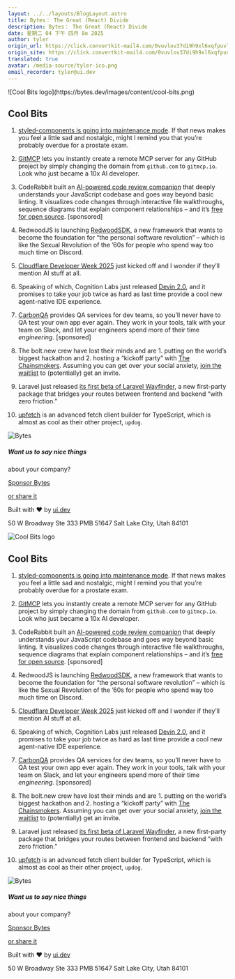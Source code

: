 ```yaml
---
layout: ../../layouts/BlogLayout.astro
title: Bytes： The Great (React) Divide
description: Bytes： The Great (React) Divide
date: 星期二 04 下午 四月 8o 2025
author: tyler
origin_url: https://click.convertkit-mail4.com/0vuvlov37di9h9xl6xqfpuvleex55hn/p8hehqu43v6k68iq/aHR0cHM6Ly9ieXRlcy5kZXYvYXJjaGl2ZXMvMzgy
origin_site: https://click.convertkit-mail4.com/0vuvlov37di9h9xl6xqfpuvleex55hn/p8hehqu43v6k68iq/aHR0cHM6Ly9ieXRlcy5kZXYvYXJjaGl2ZXMvMzgy
translated: true
avatar: /media-source/tyler-ico.png
email_recorder: tyler@ui.dev
---
```



<Reference client:only="react" title="Bytes： The Great (React) Divide" url="https://click.convertkit-mail4.com/0vuvlov37di9h9xl6xqfpuvleex55hn/p8hehqu43v6k68iq/aHR0cHM6Ly9ieXRlcy5kZXYvYXJjaGl2ZXMvMzgy" />

<Detail client:only="react">
	![Cool Bits logo](https://bytes.dev/images/content/cool-bits.png)

## Cool Bits

1.  [styled-components is going into maintenance mode](https://click.convertkit-mail4.com/0vuvlov37di9h9xl6xqfpuvleex55hn/dphehmue436znqfm/aHR0cHM6Ly9vcGVuY29sbGVjdGl2ZS5jb20vc3R5bGVkLWNvbXBvbmVudHMvdXBkYXRlcy90aGFuay15b3U=). If that news makes you feel a little sad and nostalgic, might I remind you that you’re probably overdue for a prostate exam.
    
2.  [GitMCP](https://click.convertkit-mail4.com/0vuvlov37di9h9xl6xqfpuvleex55hn/e0hph0u7pxv9o0i8/aHR0cHM6Ly9naXRtY3AuaW8v) lets you instantly create a remote MCP server for any GitHub project by simply changing the domain from `github.com` to `gitmcp.io`. Look who just became a 10x AI developer.
    
3.  CodeRabbit built an [AI-powered code review companion](https://click.convertkit-mail4.com/0vuvlov37di9h9xl6xqfpuvleex55hn/7qh7h2u9kglv59hz/aHR0cHM6Ly93d3cuY29kZXJhYmJpdC5haS8_dXRtX2NhbXBhaWduPW5ld3NsZXR0ZXJfYnl0ZXNfYXByNyZ1dG1fbWVkaXVtPWJ5dGVzJnV0bV9zb3VyY2U9bmV3c2xldHRlcg==) that deeply understands your JavaScript codebase and goes way beyond basic linting. It visualizes code changes through interactive file walkthroughs, sequence diagrams that explain component relationships – and it’s [free for open source](https://click.convertkit-mail4.com/0vuvlov37di9h9xl6xqfpuvleex55hn/7qh7h2u9kglv59hz/aHR0cHM6Ly93d3cuY29kZXJhYmJpdC5haS8_dXRtX2NhbXBhaWduPW5ld3NsZXR0ZXJfYnl0ZXNfYXByNyZ1dG1fbWVkaXVtPWJ5dGVzJnV0bV9zb3VyY2U9bmV3c2xldHRlcg==). \[sponsored\]
    
4.  RedwoodJS is launching [RedwoodSDK](https://click.convertkit-mail4.com/0vuvlov37di9h9xl6xqfpuvleex55hn/owhkhwuwkz93dgtv/aHR0cHM6Ly9yZWR3b29kanMuY29tLw==), a new framework that wants to become the foundation for “the personal software revolution” – which is like the Sexual Revolution of the ’60s for people who spend way too much time on Discord.
    
5.  [Cloudflare Developer Week 2025](https://click.convertkit-mail4.com/0vuvlov37di9h9xl6xqfpuvleex55hn/z2hgh7ue4g69xwap/aHR0cHM6Ly9ibG9nLmNsb3VkZmxhcmUuY29tL3dlbGNvbWUtdG8tZGV2ZWxvcGVyLXdlZWstMjAyNS8=) just kicked off and I wonder if they’ll mention AI stuff at all.
    
6.  Speaking of which, Cognition Labs just released [Devin 2.0](https://click.convertkit-mail4.com/0vuvlov37di9h9xl6xqfpuvleex55hn/p8hehqu43v6ko8aq/aHR0cHM6Ly9jb2duaXRpb24uYWkvYmxvZy9kZXZpbi0y), and it promises to take your job twice as hard as last time provide a cool new agent-native IDE experience.
    
7.  [CarbonQA](https://click.convertkit-mail4.com/0vuvlov37di9h9xl6xqfpuvleex55hn/x0hph3uerg280kh5/aHR0cHM6Ly9jYXJib25xYS5jb20vP3V0bV9jYW1wYWlnbj1jb29sX2JpdHMmdXRtX2NvbnRlbnQ9YXByNyZ1dG1fbWVkaXVtPWVtYWlsJnV0bV9zb3VyY2U9Ynl0ZXM=) provides QA services for dev teams, so you’ll never have to QA test your own app ever again. They work in your tools, talk with your team on Slack, and let your engineers spend more of their time _engineering_. \[sponsored\]
    
8.  The bolt.new crew have lost their minds and are 1. putting on the world’s biggest hackathon and 2. hosting a “kickoff party” with [The Chainsmokers](https://click.convertkit-mail4.com/0vuvlov37di9h9xl6xqfpuvleex55hn/6qhehoulkqrvezbo/aHR0cHM6Ly9vcGVuLnNwb3RpZnkuY29tL2FydGlzdC82OUdHQnhBMTYybFRxQ3d6Skc1akxw). Assuming you can get over your social anxiety, [join the waitlist](https://click.convertkit-mail4.com/0vuvlov37di9h9xl6xqfpuvleex55hn/kkhmh2und7wgvwtl/aHR0cHM6Ly9jb25jZXJ0LmhhY2thdGhvbi5kZXYvP2xpdmU9MQ==) to (potentially) get an invite.
    
9.  Laravel just released [its first beta of Laravel Wayfinder](https://click.convertkit-mail4.com/0vuvlov37di9h9xl6xqfpuvleex55hn/25h2h9u3v59rwzc3/aHR0cHM6Ly9sYXJhdmVsLW5ld3MuY29tL2xhcmF2ZWwtd2F5ZmluZGVyLXB1YmxpYy1iZXRh), a new first-party package that bridges your routes between frontend and backend “with zero friction.”
    
10.  [upfetch](https://click.convertkit-mail4.com/0vuvlov37di9h9xl6xqfpuvleex55hn/qvh8h8ud7xwgpmal/aHR0cHM6Ly9naXRodWIuY29tL0wtQmxvbmR5L3VwLWZldGNo) is an advanced fetch client builder for TypeScript, which is almost as cool as their other project, `updog`.
    

![Bytes](https://bytes.dev/images/bytes-icon.png)

##### Want us to say nice things  
about your company?

[Sponsor Bytes](https://click.convertkit-mail4.com/0vuvlov37di9h9xl6xqfpuvleex55hn/g3hnhwumdv97w4tr/aHR0cHM6Ly9ieXRlcy5kZXYvYWR2ZXJ0aXNl)

[or share it](https://click.convertkit-mail4.com/0vuvlov37di9h9xl6xqfpuvleex55hn/9qhzhdudq7wkr5h9/aHR0cHM6Ly9ieXRlcy5kZXYvc2hhcmU=)

Built with ❤️ by [ui.dev](https://click.convertkit-mail4.com/0vuvlov37di9h9xl6xqfpuvleex55hn/3ohphdu3owm6gkhr/aHR0cHM6Ly91aS5kZXY=)

50 W Broadway Ste 333 PMB 51647 Salt Lake City, Utah 84101


</Detail>

![Cool Bits logo](https://bytes.dev/images/content/cool-bits.png)

## Cool Bits

1. [styled-components is going into maintenance mode](https://click.convertkit-mail4.com/0vuvlov37di9h9xl6xqfpuvleex55hn/dphehmue436znqfm/aHR0cHM6Ly9vcGVuY29sbGVjdGl2ZS5jb20vc3R5bGVkLWNvbXBvbmVudHMvdXBkYXRlcy90aGFuay15b3U=). If that news makes you feel a little sad and nostalgic, might I remind you that you’re probably overdue for a prostate exam.

2. [GitMCP](https://click.convertkit-mail4.com/0vuvlov37di9h9xl6xqfpuvleex55hn/e0hph0u7pxv9o0i8/aHR0cHM6Ly9naXRtY3AuaW8v) lets you instantly create a remote MCP server for any GitHub project by simply changing the domain from `github.com` to `gitmcp.io`. Look who just became a 10x AI developer.

3. CodeRabbit built an [AI-powered code review companion](https://click.convertkit-mail4.com/0vuvlov37di9h9xl6xqfpuvleex55hn/7qh7h2u9kglv59hz/aHR0cHM6Ly93d3cuY29kZXJhYmJpdC5haS8_dXRtX2NhbXBhaWduPW5ld3NsZXR0ZXJfYnl0ZXNfYXByNyZ1dG1fbWVkaXVtPWJ5dGVzJnV0bV9zb3VyY2U9bmV3c2xldHRlcg==) that deeply understands your JavaScript codebase and goes way beyond basic linting. It visualizes code changes through interactive file walkthroughs, sequence diagrams that explain component relationships – and it’s [free for open source](https://click.convertkit-mail4.com/0vuvlov37di9h9xl6xqfpuvleex55hn/7qh7h2u9kglv59hz/aHR0cHM6Ly93d3cuY29kZXJhYmJpdC5haS8_dXRtX2NhbXBhaWduPW5ld3NsZXR0ZXJfYnl0ZXNfYXByNyZ1dG1fbWVkaXVtPWJ5dGVzJnV0bV9zb3VyY2U9bmV3c2xldHRlcg==). \[sponsored]

4. RedwoodJS is launching [RedwoodSDK](https://click.convertkit-mail4.com/0vuvlov37di9h9xl6xqfpuvleex55hn/owhkhwuwkz93dgtv/aHR0cHM6Ly9yZWR3b29kanMuY29tLw==), a new framework that wants to become the foundation for “the personal software revolution” – which is like the Sexual Revolution of the ’60s for people who spend way too much time on Discord.

5. [Cloudflare Developer Week 2025](https://click.convertkit-mail4.com/0vuvlov37di9h9xl6xqfpuvleex55hn/z2hgh7ue4g69xwap/aHR0cHM6Ly9ibG9nLmNsb3VkZmxhcmUuY29tL3dlbGNvbWUtdG8tZGV2ZWxvcGVyLXdlZWstMjAyNS8=) just kicked off and I wonder if they’ll mention AI stuff at all.

6. Speaking of which, Cognition Labs just released [Devin 2.0](https://click.convertkit-mail4.com/0vuvlov37di9h9xl6xqfpuvleex55hn/p8hehqu43v6ko8aq/aHR0cHM6Ly9jb2duaXRpb24uYWkvYmxvZy9kZXZpbi0y), and it promises to take your job twice as hard as last time provide a cool new agent-native IDE experience.

7. [CarbonQA](https://click.convertkit-mail4.com/0vuvlov37di9h9xl6xqfpuvleex55hn/x0hph3uerg280kh5/aHR0cHM6Ly9jYXJib25xYS5jb20vP3V0bV9jYW1wYWlnbj1jb29sX2JpdHMmdXRtX2NvbnRlbnQ9YXByNyZ1dG1fbWVkaXVtPWVtYWlsJnV0bV9zb3VyY2U9Ynl0ZXM=) provides QA services for dev teams, so you’ll never have to QA test your own app ever again. They work in your tools, talk with your team on Slack, and let your engineers spend more of their time *engineering*. \[sponsored]

8. The bolt.new crew have lost their minds and are 1. putting on the world’s biggest hackathon and 2. hosting a “kickoff party” with [The Chainsmokers](https://click.convertkit-mail4.com/0vuvlov37di9h9xl6xqfpuvleex55hn/6qhehoulkqrvezbo/aHR0cHM6Ly9vcGVuLnNwb3RpZnkuY29tL2FydGlzdC82OUdHQnhBMTYybFRxQ3d6Skc1akxw). Assuming you can get over your social anxiety, [join the waitlist](https://click.convertkit-mail4.com/0vuvlov37di9h9xl6xqfpuvleex55hn/kkhmh2und7wgvwtl/aHR0cHM6Ly9jb25jZXJ0LmhhY2thdGhvbi5kZXYvP2xpdmU9MQ==) to (potentially) get an invite.

9. Laravel just released [its first beta of Laravel Wayfinder](https://click.convertkit-mail4.com/0vuvlov37di9h9xl6xqfpuvleex55hn/25h2h9u3v59rwzc3/aHR0cHM6Ly9sYXJhdmVsLW5ld3MuY29tL2xhcmF2ZWwtd2F5ZmluZGVyLXB1YmxpYy1iZXRh), a new first-party package that bridges your routes between frontend and backend “with zero friction.”

10. [upfetch](https://click.convertkit-mail4.com/0vuvlov37di9h9xl6xqfpuvleex55hn/qvh8h8ud7xwgpmal/aHR0cHM6Ly9naXRodWIuY29tL0wtQmxvbmR5L3VwLWZldGNo) is an advanced fetch client builder for TypeScript, which is almost as cool as their other project, `updog`.

![Bytes](https://bytes.dev/images/bytes-icon.png)

##### Want us to say nice things

about your company?

[Sponsor Bytes](https://click.convertkit-mail4.com/0vuvlov37di9h9xl6xqfpuvleex55hn/g3hnhwumdv97w4tr/aHR0cHM6Ly9ieXRlcy5kZXYvYWR2ZXJ0aXNl)

[or share it](https://click.convertkit-mail4.com/0vuvlov37di9h9xl6xqfpuvleex55hn/9qhzhdudq7wkr5h9/aHR0cHM6Ly9ieXRlcy5kZXYvc2hhcmU=)

Built with ❤️ by [ui.dev](https://click.convertkit-mail4.com/0vuvlov37di9h9xl6xqfpuvleex55hn/3ohphdu3owm6gkhr/aHR0cHM6Ly91aS5kZXY=)

50 W Broadway Ste 333 PMB 51647 Salt Lake City, Utah 84101


